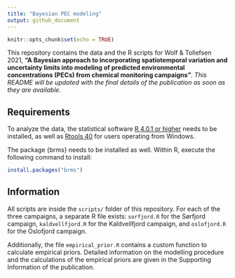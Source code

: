 ```yaml
---
title: "Bayesian PEC modeling"
output: github_document
---
```


```r
knitr::opts_chunk$set(echo = TRUE)
```

This repository contains the data and the R scripts for Wolf & Tollefsen 2021, **"A Bayesian approach to incorporating spatiotemporal variation and uncertainty limits into modeling of predicted environmental concentrations (PECs) from chemical monitoring campaigns"**. *This README will be updated with the final details of the publication as soon as they are available.*

## Requirements
To analyze the data, the statistical software [R 4.0.1 or higher](https://cloud.r-project.org/) needs to be installed, as well as [Rtools 40](https://cloud.r-project.org/bin/windows/Rtools/) for users operating from Windows. 

The package {brms} needs to be installed as well. Within R, execute the following command to install:
```r
install.packages("brms")
```

## Information
All scripts are inside the `scripts/` folder of this repository. For each of the three campaigns, a separate R file exists: `sorfjord.R` for the Sørfjord campaign, `kaldvellfjord.R` for the Kaldvellfjord campaign, and `oslofjord.R` for the Oslofjord campaign. 

Additionally, the file `empirical_prior.R` contains a custom function to calculate empirical priors. Detailed information on the modelling procedure and the calculations of the empirical priors are given in the Supporting Information of the publication.